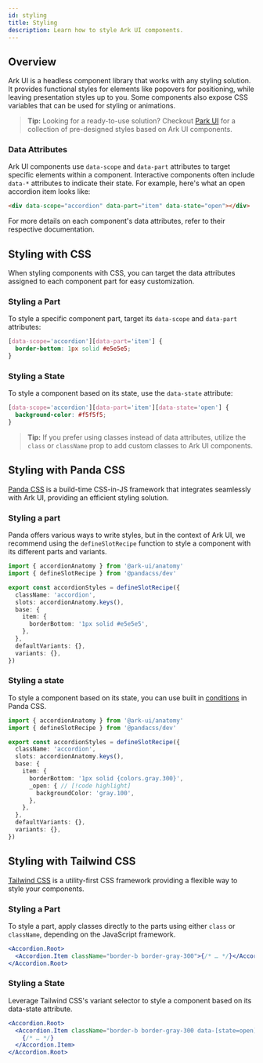 ```yaml
---
id: styling
title: Styling
description: Learn how to style Ark UI components.
---
```


## Overview

Ark UI is a headless component library that works with any styling solution. It provides functional
styles for elements like popovers for positioning, while leaving presentation styles up to you. Some
components also expose CSS variables that can be used for styling or animations.

> **Tip:** Looking for a ready-to-use solution? Checkout [Park UI](https://park-ui.com) for a
> collection of pre-designed styles based on Ark UI components.

### Data Attributes

Ark UI components use `data-scope` and `data-part` attributes to target specific elements within a
component. Interactive components often include `data-*` attributes to indicate their state. For
example, here's what an open accordion item looks like:

```html
<div data-scope="accordion" data-part="item" data-state="open"></div>
```

For more details on each component's data attributes, refer to their respective documentation.

## Styling with CSS

When styling components with CSS, you can target the data attributes assigned to each component part
for easy customization.

### Styling a Part

To style a specific component part, target its `data-scope` and `data-part` attributes:

```css
[data-scope='accordion'][data-part='item'] {
  border-bottom: 1px solid #e5e5e5;
}
```

### Styling a State

To style a component based on its state, use the `data-state` attribute:

```css
[data-scope='accordion'][data-part='item'][data-state='open'] {
  background-color: #f5f5f5;
}
```

> **Tip:** If you prefer using classes instead of data attributes, utilize the `class` or
> `className` prop to add custom classes to Ark UI components.

## Styling with Panda CSS

[Panda CSS](https://panda-css.com) is a build-time CSS-in-JS framework that integrates seamlessly
with Ark UI, providing an efficient styling solution.

### Styling a part

Panda offers various ways to write styles, but in the context of Ark UI, we recommend using the
`defineSlotRecipe` function to style a component with its different parts and variants.

```ts
import { accordionAnatomy } from '@ark-ui/anatomy'
import { defineSlotRecipe } from '@pandacss/dev'

export const accordionStyles = defineSlotRecipe({
  className: 'accordion',
  slots: accordionAnatomy.keys(),
  base: {
    item: {
      borderBottom: '1px solid #e5e5e5',
    },
  },
  defaultVariants: {},
  variants: {},
})
```

### Styling a state

To style a component based on its state, you can use built in
[conditions](https://panda-css.com/docs/customization/conditions) in Panda CSS.

```ts
import { accordionAnatomy } from '@ark-ui/anatomy'
import { defineSlotRecipe } from '@pandacss/dev'

export const accordionStyles = defineSlotRecipe({
  className: 'accordion',
  slots: accordionAnatomy.keys(),
  base: {
    item: {
      borderBottom: '1px solid {colors.gray.300}',
      _open: { // [!code highlight]
        backgroundColor: 'gray.100',
      },
    },
  },
  defaultVariants: {},
  variants: {},
})
```

## Styling with Tailwind CSS

[Tailwind CSS](https://tailwindcss.com/) is a utility-first CSS framework providing a flexible way
to style your components.

### Styling a Part

To style a part, apply classes directly to the parts using either `class` or `className`, depending
on the JavaScript framework.

```jsx
<Accordion.Root>
  <Accordion.Item className="border-b border-gray-300">{/* … */}</Accordion.Item>
</Accordion.Root>
```

### Styling a State

Leverage Tailwind CSS's variant selector to style a component based on its data-state attribute.

```jsx
<Accordion.Root>
  <Accordion.Item className="border-b border-gray-300 data-[state=open]:bg-gray-100">
    {/* … */}
  </Accordion.Item>
</Accordion.Root>
```
